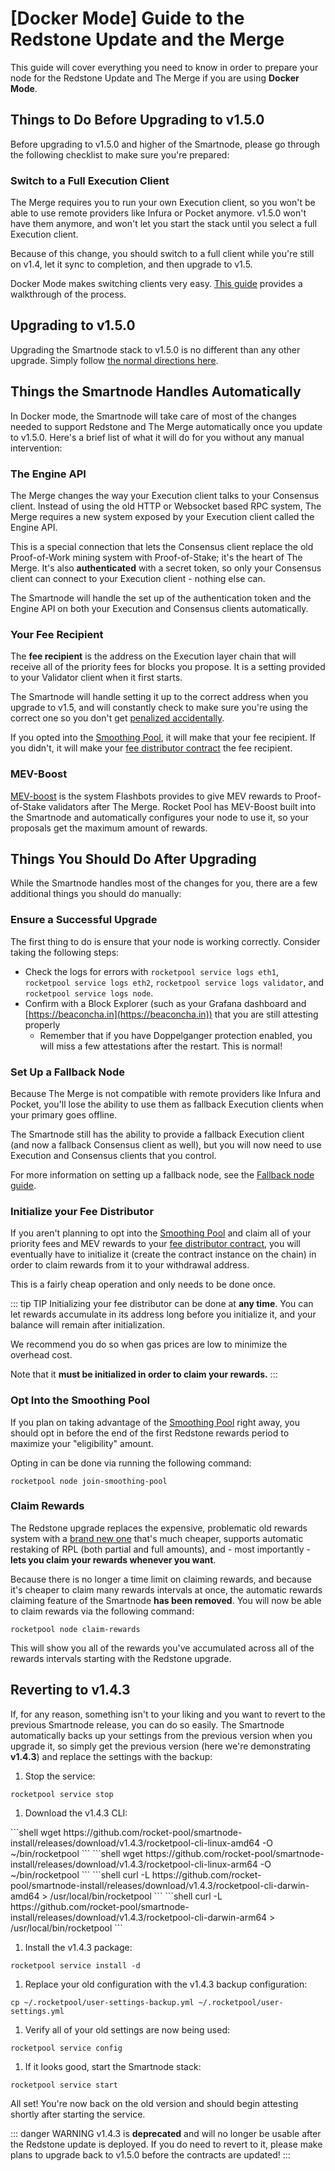 
# [Docker Mode] Guide to the Redstone Update and the Merge

This guide will cover everything you need to know in order to prepare your node for the Redstone Update and The Merge if you are using **Docker Mode**.

## Things to Do Before Upgrading to v1.5.0

Before upgrading to v1.5.0 and higher of the Smartnode, please go through the following checklist to make sure you're prepared:

### Switch to a Full Execution Client

The Merge requires you to run your own Execution client, so you won't be able to use remote providers like Infura or Pocket anymore.
v1.5.0 won't have them anymore, and won't let you start the stack until you select a full Execution client.

Because of this change, you should switch to a full client while you're still on v1.4, let it sync to completion, and then upgrade to v1.5.

Docker Mode makes switching clients very easy.
[This guide](../node/change-clients#changing-execution-clients) provides a walkthrough of the process.

## Upgrading to v1.5.0

Upgrading the Smartnode stack to v1.5.0 is no different than any other upgrade.
Simply follow [the normal directions here](../node/updates#updating-the-smartnode-stack).

## Things the Smartnode Handles Automatically

In Docker mode, the Smartnode will take care of most of the changes needed to support Redstone and The Merge automatically once you update to v1.5.0.
Here's a brief list of what it will do for you without any manual intervention:

### The Engine API

The Merge changes the way your Execution client talks to your Consensus client.
Instead of using the old HTTP or Websocket based RPC system, The Merge requires a new system exposed by your Execution client called the Engine API.

This is a special connection that lets the Consensus client replace the old Proof-of-Work mining system with Proof-of-Stake; it's the heart of The Merge.
It's also **authenticated** with a secret token, so only your Consensus client can connect to your Execution client - nothing else can.

The Smartnode will handle the set up of the authentication token and the Engine API on both your Execution and Consensus clients automatically.

### Your Fee Recipient

The **fee recipient** is the address on the Execution layer chain that will receive all of the priority fees for blocks you propose.
It is a setting provided to your Validator client when it first starts.

The Smartnode will handle setting it up to the correct address when you upgrade to v1.5, and will constantly check to make sure you're using the correct one so you don't get [penalized accidentally](https://github.com/rocket-pool/rocketpool-research/blob/master/Penalties/penalty-system).

If you opted into the [Smoothing Pool](./whats-new#smoothing-pool), it will make that your fee recipient.
If you didn't, it will make your [fee distributor contract](./whats-new#fee-recipients-and-your-distributor) the fee recipient.

### MEV-Boost

[MEV-boost](https://boost.flashbots.net/) is the system Flashbots provides to give MEV rewards to Proof-of-Stake validators after The Merge.
Rocket Pool has MEV-Boost built into the Smartnode and automatically configures your node to use it, so your proposals get the maximum amount of rewards.

## Things You Should Do After Upgrading

While the Smartnode handles most of the changes for you, there are a few additional things you should do manually:

### Ensure a Successful Upgrade

The first thing to do is ensure that your node is working correctly.
Consider taking the following steps:

- Check the logs for errors with `rocketpool service logs eth1`, `rocketpool service logs eth2`, `rocketpool service logs validator`, and `rocketpool service logs node`.
- Confirm with a Block Explorer (such as your Grafana dashboard and [https://beaconcha.in](https://beaconcha.in)) that you are still attesting properly
  - Remember that if you have Doppelganger protection enabled, you will miss a few attestations after the restart. This is normal!

### Set Up a Fallback Node

Because The Merge is not compatible with remote providers like Infura and Pocket, you'll lose the ability to use them as fallback Execution clients when your primary goes offline.

The Smartnode still has the ability to provide a fallback Execution client (and now a fallback Consensus client as well), but you will now need to use Execution and Consensus clients that you control.

For more information on setting up a fallback node, see the [Fallback node guide](../node/fallback).

### Initialize your Fee Distributor

If you aren't planning to opt into the [Smoothing Pool](./whats-new#smoothing-pool) and claim all of your priority fees and MEV rewards to your [fee distributor contract](./whats-new#fee-recipients-and-your-distributor), you will eventually have to initialize it (create the contract instance on the chain) in order to claim rewards from it to your withdrawal address.

This is a fairly cheap operation and only needs to be done once.

::: tip TIP
Initializing your fee distributor can be done at **any time**.
You can let rewards accumulate in its address long before you initialize it, and your balance will remain after initialization.

We recommend you do so when gas prices are low to minimize the overhead cost.

Note that it **must be initialized in order to claim your rewards.**
:::

### Opt Into the Smoothing Pool

If you plan on taking advantage of the [Smoothing Pool](./whats-new#smoothing-pool) right away, you should opt in before the end of the first Redstone rewards period to maximize your "eligibility" amount.

Opting in can be done via running the following command:

```
rocketpool node join-smoothing-pool
```

### Claim Rewards

The Redstone upgrade replaces the expensive, problematic old rewards system with a [brand new one](./whats-new#new-rewards-system) that's much cheaper, supports automatic restaking of RPL (both partial and full amounts), and - most importantly - **lets you claim your rewards whenever you want**.

Because there is no longer a time limit on claiming rewards, and because it's cheaper to claim many rewards intervals at once, the automatic rewards claiming feature of the Smartnode **has been removed**.
You will now be able to claim rewards via the following command:

```
rocketpool node claim-rewards
```

This will show you all of the rewards you've accumulated across all of the rewards intervals starting with the Redstone upgrade.

## Reverting to v1.4.3

If, for any reason, something isn't to your liking and you want to revert to the previous Smartnode release, you can do so easily.
The Smartnode automatically backs up your settings from the previous version when you upgrade it, so simply get the previous version (here we're demonstrating **v1.4.3**) and replace the settings with the backup:

1. Stop the service:

```shell
rocketpool service stop
```

1. Download the v1.4.3 CLI:

<div className="p-3">
  <Tabs>
    <Tab label="Linux x64">
      ```shell
      wget https://github.com/rocket-pool/smartnode-install/releases/download/v1.4.3/rocketpool-cli-linux-amd64 -O ~/bin/rocketpool
      ```
    </Tab>
    <Tab label="Linux arm64">
      ```shell
      wget https://github.com/rocket-pool/smartnode-install/releases/download/v1.4.3/rocketpool-cli-linux-arm64 -O ~/bin/rocketpool
      ```
    </Tab>
    <Tab label="Mac x64">
      ```shell
      curl -L https://github.com/rocket-pool/smartnode-install/releases/download/v1.4.3/rocketpool-cli-darwin-amd64 > /usr/local/bin/rocketpool
      ```
    </Tab>
    <Tab label="Mac arm64">
      ```shell
      curl -L https://github.com/rocket-pool/smartnode-install/releases/download/v1.4.3/rocketpool-cli-darwin-arm64 > /usr/local/bin/rocketpool
      ```
    </Tab>
  </Tabs>
</div>


1. Install the v1.4.3 package:

```shell
rocketpool service install -d
```

1. Replace your old configuration with the v1.4.3 backup configuration:

```shell
cp ~/.rocketpool/user-settings-backup.yml ~/.rocketpool/user-settings.yml
```

1. Verify all of your old settings are now being used:

```shell
rocketpool service config
```

1. If it looks good, start the Smartnode stack:

```shell
rocketpool service start
```

All set! You're now back on the old version and should begin attesting shortly after starting the service.

::: danger WARNING
v1.4.3 is **deprecated** and will no longer be usable after the Redstone update is deployed.
If you do need to revert to it, please make plans to upgrade back to v1.5.0 before the contracts are updated!
:::
